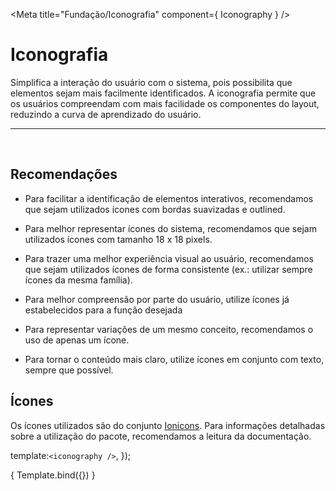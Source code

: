 
<Meta title="Fundação/Iconografia" component={ Iconography } />

# Iconografia

Simplifica a interação do usuário com o sistema, pois possibilita que elementos
sejam mais facilmente identificados. A iconografia permite que os usuários compreendam
com mais facilidade os componentes do layout, reduzindo a curva de aprendizado do usuário.

<hr />
<br />

## Recomendações

-  Para facilitar a identificação de elementos interativos, recomendamos que sejam utilizados ícones com bordas suavizadas e outlined.

-  Para melhor representar ícones do sistema, recomendamos que sejam utilizados ícones com tamanho 18 x 18 pixels.

-  Para trazer uma melhor experiência visual ao usuário, recomendamos que sejam utilizados ícones de forma consistente (ex.: utilizar sempre ícones da mesma família).

- Para melhor compreensão por parte do usuário, utilize ícones já estabelecidos para a função desejada

- Para representar variações de um mesmo conceito, recomendamos o uso de apenas um ícone.

- Para tornar o conteúdo mais claro, utilize ícones em conjunto com texto, sempre que possível.

## Ícones

Os ícones utilizados são do conjunto <a href="http://ionicons.com/">Ionicons</a>. Para informações detalhadas sobre a utilização do pacote, recomendamos a leitura da documentação.
<br />

  template:`<iconography />`,
});

<Story name="Iconography">
    { Template.bind({}) }
</Story>